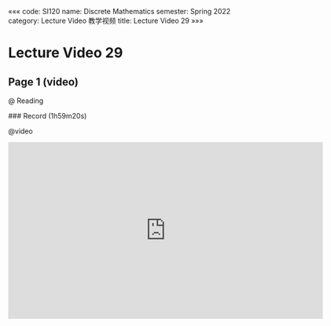 «««
code: SI120
name: Discrete Mathematics
semester: Spring 2022
category: Lecture Video 教学视频
title: Lecture Video 29
»»»

# Lecture Video 29

## Page 1 (video)

@ Reading

<div class="markdown-body">
### Record (1h59m20s)
</div>

@video

<iframe src="https://sbfull.com/e/cd9umnclt6ul.html" frameborder=0 marginwidth=0 marginheight=0 scrolling=no width=640 height=360 allowfullscreen></iframe>


